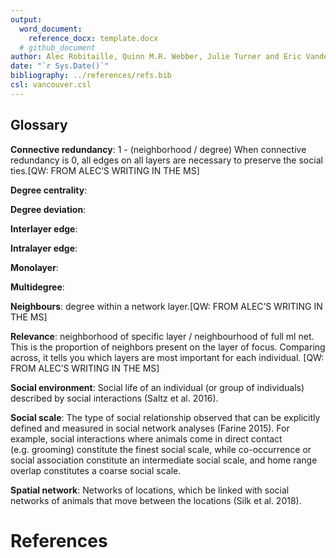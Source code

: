 ```yaml
---
output: 
  word_document:
    reference_docx: template.docx
  # github_document
author: Alec Robitaille, Quinn M.R. Webber, Julie Turner and Eric Vander Wal
date: "`r Sys.Date()`"
bibliography: ../references/refs.bib
csl: vancouver.csl
---
```


## Glossary

**Connective redundancy**: 1 - (neighborhood / degree) When connective redundancy is 0, all edges on all layers are necessary to preserve the social ties.[QW: FROM ALEC'S WRITING IN THE MS]

**Degree centrality**:

**Degree deviation**:

**Interlayer edge**: 

**Intralayer edge**:

**Monolayer**:

**Multidegree**: 

**Neighbours**: degree within a network layer.[QW: FROM ALEC'S WRITING IN THE MS]

**Relevance**: neighborhood of specific layer  / neighbourhood of full ml net. This is the proportion of neighbors present on the layer of focus. Comparing across, it tells you which layers are most important for each individual. [QW: FROM ALEC'S WRITING IN THE MS]

**Social environment**: Social life of an individual (or group of individuals) described by social interactions (Saltz et al. 2016).

**Social scale**: The type of social relationship observed that can be explicitly defined and measured in social network analyses (Farine 2015). For example, social interactions where animals come in direct contact (e.g. grooming) constitute the finest social scale, while co-occurrence or social association constitute an intermediate social scale, and home range overlap constitutes a coarse social scale.

**Spatial network**: Networks of locations, which be linked with social networks of animals that move between the locations (Silk et al. 2018).



<!--
## Each metric's interpretation
* Degree: the number of direct connections an individual has to other individuals in the network. High degree = connected to many indviduals in a single layer. Low degree = not connected to many individuals in a single layer.

* Multidegree: sum of degree across layers. High multidegree = connected to many
individuals across layers. Low multidegree = not connected to many individuals
across layers.

* Degree deviation: standard **[??]** deviation of degree across layers. High degree deviation =
large difference between degree for an individual across layers. Low degree
deviation = individuals are similarly connected across layers.

* Graph strength: the sum of all the edge weights directly connected to an actor, sometimes called weigthed degree. High graph strength = highly social, connected to many individuals and/or having stronger, high-valued connections between individuals. Low graph strength = not very social, connected to few individuals and/or having weak, low-valued connections between individuals. Not summed in this case across layers.

* Neighbours: number of unique individuals adjacent to each actor. Considered in
a single layer, this is equal to the degree.

* Neighbourhood: number of unique individuals across all layers. High
neighbourhood = a high number of unique individuals connected to an actor. Low
neighbourhood = a low number of unique individuals connected to an actor. 

* Relevance: layer centric metric, corresponding to the number of neighbours on a
layer divided by the total neighbourhood for each actor. High relevance = the layer is highly relevant to the individuals connections. A low
relevance means this layer does not contribute many neighbours to an individuals
overall neighbourhood.

* Connective redundancy: the total multilayer neighbourhood divided by the
multidegree. High connective redundancy indicates a multilayer network that has
many repeated edges across layers between an actor and its neighbours. Low
connective redundancy indicates that each layer is important for preserving all
social ties.

* Layer similarity: how similar each layer is (Brodka 2018). Pearson's
correlation coefficient of degree vectors for each layer, comparing each
landcover across seasons.


-->

# References
